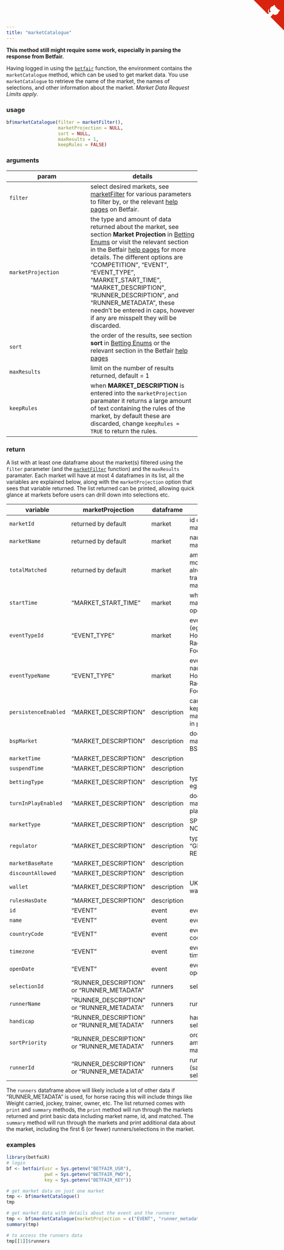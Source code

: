 ```yaml
---
title: "marketCatalogue"
---
```


**This method still might require some work, especially in parsing the response from Betfair.**

Having logged in using the [`betfair`](betfair.html) function, the environment contains the `marketCatalogue` method, which can be used to get market data.  You use `marketCatalogue` to retrieve the name of the market, the names of selections, and other information about the market.  _Market Data Request Limits apply_.

### usage

```r
bf$marketCatalogue(filter = marketFilter(),
                   marketProjection = NULL,
                   sort = NULL,
                   maxResults = 1,
                   keepRules = FALSE)
```

### arguments

param | details
------|--------
`filter` | select desired markets, see [marketFilter](marketFilter.html) for various parameters to filter by, or the relevant [help pages](https://api.developer.betfair.com/services/webapps/docs/display/1smk3cen4v3lu3yomq5qye0ni/Betting+Type+Definitions#BettingTypeDefinitions-MarketFilter) on Betfair.
`marketProjection` | the type and amount of data returned about the market, see section **Market Projection** in [Betting Enums](betting_enums.html) or visit the relevant section in the Betfair [help pages](https://api.developer.betfair.com/services/webapps/docs/display/1smk3cen4v3lu3yomq5qye0ni/Betting+Enums#BettingEnums-MarketProjection) for more details.  The different options are "COMPETITION", "EVENT", "EVENT_TYPE", "MARKET_START_TIME", "MARKET_DESCRIPTION", "RUNNER_DESCRIPTION", and "RUNNER_METADATA", these needn't be entered in caps, however if any are misspelt they will be discarded.
`sort` | the order of the results, see section **sort** in [Betting Enums](betting_enums.html) or the relevant section in the Betfair [help pages](https://api.developer.betfair.com/services/webapps/docs/display/1smk3cen4v3lu3yomq5qye0ni/Betting+Enums#BettingEnums-MarketSort)
`maxResults` | limit on the number of results returned, default = 1
`keepRules` | when **MARKET_DESCRIPTION** is entered into the `marketProjection` paramater it returns a large amount of text containing the rules of the market, by default these are discarded, change `keepRules = TRUE` to return the rules.

### return

A list with at least one dataframe about the market(s)  filtered using the `filter` parameter (and the [`marketFilter`](marketFilter.html) function) and the `maxResults` paramater.  Each market will have at most 4 dataframes in its list, all the variables are explained below, along with the `marketProjection` option that sees that variable returned.  The list returned can be printed, allowing quick glance at markets before users can drill down into selections etc.

variable | marketProjection | dataframe | details
---------|------------------|-----------|--------
`marketId` | returned by default | market | id of the market
`marketName` | returned by default | market | name of the market
`totalMatched` | returned by default | market | amount of money already traded in the market
`startTime` | "MARKET_START_TIME" | market | when the market opened
`eventTypeId` | "EVENT_TYPE" | market | event type id (eg. 7 = Horse Racing, 1 = Football, etc)
`eventTypeName` | "EVENT_TYPE" | market | event type name (eg. Horse Racing, Football, etc)
`persistenceEnabled` | "MARKET_DESCRIPTION" | description | can bets be kept after the market goes in play
`bspMarket` | "MARKET_DESCRIPTION" | description | does the market offer BSP
`marketTime` | "MARKET_DESCRIPTION" | description |
`suspendTime` | "MARKET_DESCRIPTION" | description |
`bettingType` | "MARKET_DESCRIPTION" | description | type of bet, eg. ODDS
`turnInPlayEnabled` | "MARKET_DESCRIPTION" | description | does the market go in play
`marketType` | "MARKET_DESCRIPTION" | description | SPORT or NONSPORT
`regulator` | "MARKET_DESCRIPTION" | description | typically "GILBRALTAR REGULATOR"
`marketBaseRate` | "MARKET_DESCRIPTION" | description |
`discountAllowed` | "MARKET_DESCRIPTION" | description |
`wallet` | "MARKET_DESCRIPTION" | description | UK or Aus wallet
`rulesHasDate` | "MARKET_DESCRIPTION" | description |
`id` | "EVENT" | event | event id
`name` | "EVENT" | event | event name
`countryCode` | "EVENT" | event | event country code
`timezone` | "EVENT" | event | event timezone
`openDate` | "EVENT" | event | event opened
`selectionId` | "RUNNER_DESCRIPTION" or "RUNNER_METADATA" | runners | selection id
`runnerName` |  "RUNNER_DESCRIPTION" or "RUNNER_METADATA" | runners | runner name
`handicap` |  "RUNNER_DESCRIPTION" or "RUNNER_METADATA" | runners | handicap of selection
`sortPriority` |  "RUNNER_DESCRIPTION" or "RUNNER_METADATA" | runners | ordered by amount matched
`runnerId` |  "RUNNER_DESCRIPTION" or "RUNNER_METADATA" | runners | runner id (same as selection id)

The `runners` dataframe above will likely include a lot of other data if "RUNNER_METADATA" is used, for horse racing this will include things like Weight carried, jockey, trainer, owner, etc.  The list returned comes with `print` and `summary` methods, the `print` method will run through the markets returned and print basic data including market name, id, and matched.  The `summary` method will run through the markets and print additional data about the market, including the first 6 (or fewer) runners/selections in the market.

### examples

```r
library(betfaiR)
# login
bf <- betfair(usr = Sys.getenv("BETFAIR_USR"),
              pwd = Sys.getenv("BETFAIR_PWD"),
              key = Sys.getenv("BETFAIR_KEY"))

# get market data on just one market
tmp <- bf$marketCatalogue()
tmp

# get market data with details about the event and the runners
tmp <- bf$marketCatalogue(marketProjection = c("EVENT", "runner_metadata"))
summary(tmp)

# to access the runners data
tmp[[1]]$runners
```

<a href="https://github.com/durtal/betfaiR" class="github-corner"><svg width="80" height="80" viewBox="0 0 250 250" style="fill:#d9230f; color:#fcfcfc; position: absolute; top: 0; border: 0; right: 0;"><path d="M0,0 L115,115 L130,115 L142,142 L250,250 L250,0 Z"></path><path d="M128.3,109.0 C113.8,99.7 119.0,89.6 119.0,89.6 C122.0,82.7 120.5,78.6 120.5,78.6 C119.2,72.0 123.4,76.3 123.4,76.3 C127.3,80.9 125.5,87.3 125.5,87.3 C122.9,97.6 130.6,101.9 134.4,103.2" fill="currentColor" style="transform-origin: 130px 106px;" class="octo-arm"></path><path d="M115.0,115.0 C114.9,115.1 118.7,116.5 119.8,115.4 L133.7,101.6 C136.9,99.2 139.9,98.4 142.2,98.6 C133.8,88.0 127.5,74.4 143.8,58.0 C148.5,53.4 154.0,51.2 159.7,51.0 C160.3,49.4 163.2,43.6 171.4,40.1 C171.4,40.1 176.1,42.5 178.8,56.2 C183.1,58.6 187.2,61.8 190.9,65.4 C194.5,69.0 197.7,73.2 200.1,77.6 C213.8,80.2 216.3,84.9 216.3,84.9 C212.7,93.1 206.9,96.0 205.4,96.6 C205.1,102.4 203.0,107.8 198.3,112.5 C181.9,128.9 168.3,122.5 157.7,114.1 C157.9,116.9 156.7,120.9 152.7,124.9 L141.0,136.5 C139.8,137.7 141.6,141.9 141.8,141.8 Z" fill="currentColor" class="octo-body"></path></svg></a><style>.github-corner:hover .octo-arm{animation:octocat-wave 560ms ease-in-out}@keyframes octocat-wave{0%,100%{transform:rotate(0)}20%,60%{transform:rotate(-25deg)}40%,80%{transform:rotate(10deg)}}@media (max-width:500px){.github-corner:hover .octo-arm{animation:none}.github-corner .octo-arm{animation:octocat-wave 560ms ease-in-out}}</style>
